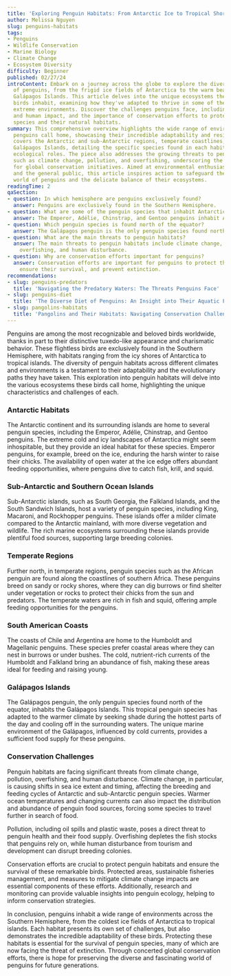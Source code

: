 ```yaml
---
title: 'Exploring Penguin Habitats: From Antarctic Ice to Tropical Shores'
author: Melissa Nguyen
slug: penguins-habitats
tags:
- Penguins
- Wildlife Conservation
- Marine Biology
- Climate Change
- Ecosystem Diversity
difficulty: Beginner
published: 02/27/24
introContent: Embark on a journey across the globe to explore the diverse habitats
  of penguins, from the frigid ice fields of Antarctica to the warm beaches of the
  Galápagos Islands. This article delves into the unique ecosystems these remarkable
  birds inhabit, examining how they've adapted to thrive in some of the planet's most
  extreme environments. Discover the challenges penguins face, including climate change
  and human impact, and the importance of conservation efforts to protect these iconic
  species and their natural habitats.
summary: This comprehensive overview highlights the wide range of environments that
  penguins call home, showcasing their incredible adaptability and resilience. It
  covers the Antarctic and sub-Antarctic regions, temperate coastlines, and the tropical
  Galápagos Islands, detailing the specific species found in each habitat and their
  ecological roles. The piece also addresses the growing threats to penguin habitats,
  such as climate change, pollution, and overfishing, underscoring the urgent need
  for global conservation initiatives. Aimed at environmental enthusiasts, conservationists,
  and the general public, this article inspires action to safeguard the fascinating
  world of penguins and the delicate balance of their ecosystems.
readingTime: 2
qaSection:
- question: In which hemisphere are penguins exclusively found?
  answer: Penguins are exclusively found in the Southern Hemisphere.
- question: What are some of the penguin species that inhabit Antarctica?
  answer: The Emperor, Adélie, Chinstrap, and Gentoo penguins inhabit Antarctica.
- question: Which penguin species is found north of the equator?
  answer: The Galápagos penguin is the only penguin species found north of the equator.
- question: What are the main threats to penguin habitats?
  answer: The main threats to penguin habitats include climate change, pollution,
    overfishing, and human disturbance.
- question: Why are conservation efforts important for penguins?
  answer: Conservation efforts are important for penguins to protect their habitats,
    ensure their survival, and prevent extinction.
recommendations:
- slug: penguins-predators
  title: 'Navigating the Predatory Waters: The Threats Penguins Face'
- slug: penguins-diet
  title: 'The Diverse Diet of Penguins: An Insight into Their Aquatic Feeding Habits'
- slug: pangolins-habitats
  title: 'Pangolins and Their Habitats: Navigating Conservation Challenges'
---
```


Penguins are among the most recognizable and beloved birds worldwide, thanks in part to their distinctive tuxedo-like appearance and charismatic behavior. These flightless birds are exclusively found in the Southern Hemisphere, with habitats ranging from the icy shores of Antarctica to tropical islands. The diversity of penguin habitats across different climates and environments is a testament to their adaptability and the evolutionary paths they have taken. This exploration into penguin habitats will delve into the various ecosystems these birds call home, highlighting the unique characteristics and challenges of each.

### Antarctic Habitats

The Antarctic continent and its surrounding islands are home to several penguin species, including the Emperor, Adélie, Chinstrap, and Gentoo penguins. The extreme cold and icy landscapes of Antarctica might seem inhospitable, but they provide an ideal habitat for these species. Emperor penguins, for example, breed on the ice, enduring the harsh winter to raise their chicks. The availability of open water at the ice edge offers abundant feeding opportunities, where penguins dive to catch fish, krill, and squid.

### Sub-Antarctic and Southern Ocean Islands

Sub-Antarctic islands, such as South Georgia, the Falkland Islands, and the South Sandwich Islands, host a variety of penguin species, including King, Macaroni, and Rockhopper penguins. These islands offer a milder climate compared to the Antarctic mainland, with more diverse vegetation and wildlife. The rich marine ecosystems surrounding these islands provide plentiful food sources, supporting large breeding colonies.

### Temperate Regions

Further north, in temperate regions, penguin species such as the African penguin are found along the coastlines of southern Africa. These penguins breed on sandy or rocky shores, where they can dig burrows or find shelter under vegetation or rocks to protect their chicks from the sun and predators. The temperate waters are rich in fish and squid, offering ample feeding opportunities for the penguins.

### South American Coasts

The coasts of Chile and Argentina are home to the Humboldt and Magellanic penguins. These species prefer coastal areas where they can nest in burrows or under bushes. The cold, nutrient-rich currents of the Humboldt and Falkland bring an abundance of fish, making these areas ideal for feeding and raising young.

### Galápagos Islands

The Galápagos penguin, the only penguin species found north of the equator, inhabits the Galápagos Islands. This tropical penguin species has adapted to the warmer climate by seeking shade during the hottest parts of the day and cooling off in the surrounding waters. The unique marine environment of the Galápagos, influenced by cold currents, provides a sufficient food supply for these penguins.

### Conservation Challenges

Penguin habitats are facing significant threats from climate change, pollution, overfishing, and human disturbance. Climate change, in particular, is causing shifts in sea ice extent and timing, affecting the breeding and feeding cycles of Antarctic and sub-Antarctic penguin species. Warmer ocean temperatures and changing currents can also impact the distribution and abundance of penguin food sources, forcing some species to travel further in search of food.

Pollution, including oil spills and plastic waste, poses a direct threat to penguin health and their food supply. Overfishing depletes the fish stocks that penguins rely on, while human disturbance from tourism and development can disrupt breeding colonies.

Conservation efforts are crucial to protect penguin habitats and ensure the survival of these remarkable birds. Protected areas, sustainable fisheries management, and measures to mitigate climate change impacts are essential components of these efforts. Additionally, research and monitoring can provide valuable insights into penguin ecology, helping to inform conservation strategies.

In conclusion, penguins inhabit a wide range of environments across the Southern Hemisphere, from the coldest ice fields of Antarctica to tropical islands. Each habitat presents its own set of challenges, but also demonstrates the incredible adaptability of these birds. Protecting these habitats is essential for the survival of penguin species, many of which are now facing the threat of extinction. Through concerted global conservation efforts, there is hope for preserving the diverse and fascinating world of penguins for future generations.
